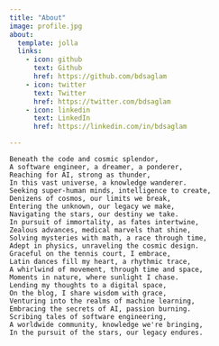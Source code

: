 ```yaml
---
title: "About"
image: profile.jpg
about:
  template: jolla
  links:
    - icon: github
      text: Github
      href: https://github.com/bdsaglam
    - icon: twitter
      text: Twitter
      href: https://twitter.com/bdsaglam
    - icon: linkedin
      text: LinkedIn
      href: https://linkedin.com/in/bdsaglam

---
```


```
Beneath the code and cosmic splendor,
A software engineer, a dreamer, a ponderer,
Reaching for AI, strong as thunder,
In this vast universe, a knowledge wanderer.
Seeking super-human minds, intelligence to create,
Denizens of cosmos, our limits we break,
Entering the unknown, our legacy we make,
Navigating the stars, our destiny we take.
In pursuit of immortality, as fates intertwine,
Zealous advances, medical marvels that shine,
Solving mysteries with math, a race through time,
Adept in physics, unraveling the cosmic design.
Graceful on the tennis court, I embrace,
Latin dances fill my heart, a rhythmic trace,
A whirlwind of movement, through time and space,
Moments in nature, where sunlight I chase.
Lending my thoughts to a digital space,
On the blog, I share wisdom with grace,
Venturing into the realms of machine learning,
Embracing the secrets of AI, passion burning.
Scribing tales of software engineering,
A worldwide community, knowledge we're bringing,
In the pursuit of the stars, our legacy endures.
```